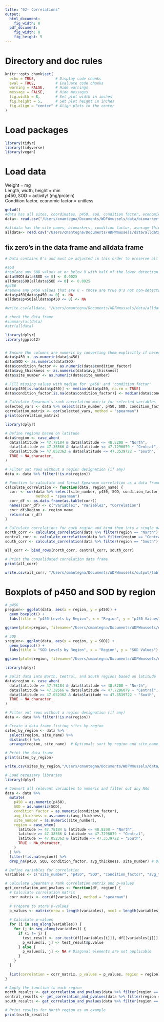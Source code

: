 ```yaml
---
title: "02- Correlations"
output:
  html_document: 
    fig_width: 8
  pdf_document: 
    fig_width: 8
    fig_height: 5
---
```


# Directory and doc rules

```r

knitr::opts_chunk$set(
  echo = TRUE,         # Display code chunks
  eval = TRUE,         # Evaluate code chunks
  warning = FALSE,     # Hide warnings
  message = FALSE,     # Hide messages
  fig.width = 8,       # Set plot width in inches
  fig.height = 5,      # Set plot height in inches
  fig.align = "center" # Align plots to the center
)

```

# Load packages

```r

library(tidyr)
library(tidyverse)
library(vegan)

```

# Load data
Weight = mg\
Length, width, height = mm\
p450, SOD = activity/ (mg/protein)\
Condition factor, economic factor = unitless
```r

getwd()
#data has all sites, coordinates, p450, sod, condition factor, economic factor data
data<- read.csv("/Users/cmantegna/Documents/WDFWmussels/data/biomarkerfull.csv")

#alldata has the site names, biomarkers, condition factor, average thickness and analyte data - each row is an individual sample
alldata<- read.csv("/Users/cmantegna/Documents/WDFWmussels/data/alldata.csv")

```

## fix zero's in the data frame and alldata frame

```r

# Data contains 0's and must be adjusted in this order to preserve all usable data.

#sod
#replace any SOD values at or below 0 with half of the lower detection limit of .005 (.005*.5). Lower detection limit determined by assay protocol by the manufacturer, Cayman.
data$SOD[data$SOD <= 0] <- 0.0025
alldata$SOD[alldata$SOD <= 0] <- 0.0025
#p450
#remove any p450 values that are 0 - those are true 0's not non-detectable. I am replacing with na so I don't lose the entire row of data, including the SOD values.
data$p450[data$p450 <= 0] <- NA
alldata$p450[alldata$p450 <= 0] <- NA

#write.csv(alldata, "/Users/cmantegna/Documents/WDFWmussels/data/alldata.csv")
```


```r
# check the data frame
#summary(alldata)
#str(alldata)
```

```r
library(dplyr)
library(ggplot2)


# Ensure the columns are numeric by converting them explicitly if necessary
data$p450 <- as.numeric(data$p450)
data$SOD <- as.numeric(data$SOD)
data$condition_factor <- as.numeric(data$condition_factor)
data$avg_thickness <- as.numeric(data$avg_thickness)
data$site_number <- as.numeric(data$site_number)

# Fill missing values with median for 'p450' and 'condition_factor'
data$p450[is.na(data$p450)] <- median(data$p450, na.rm = TRUE)
data$condition_factor[is.na(data$condition_factor)] <- median(data$condition_factor, na.rm = TRUE)

# Calculate Spearman's rank correlation matrix for selected variables
selected_vars <- data %>% select(site_number, p450, SOD, condition_factor, avg_thickness)
correlation_matrix <- cor(selected_vars, method = "spearman")
print(correlation_matrix)
```

```r
library(dplyr)

# Define regions based on latitude
data$region <- case_when(
  data$latitude >= 47.78184 & data$latitude <= 48.8208 ~ "North",
  data$latitude >= 47.38566 & data$latitude <= 47.7296079 ~ "Central",
  data$latitude >= 47.052362 & data$latitude <= 47.3539722 ~ "South",
  TRUE ~ NA_character_
)

# Filter out rows without a region designation (if any)
data <- data %>% filter(!is.na(region))

# Function to calculate and format Spearman correlation as a data frame
calculate_correlation <- function(data, region_name) {
  corr <- cor(data %>% select(site_number, p450, SOD, condition_factor, avg_thickness), 
              method = "spearman")
  corr_df <- as.data.frame(as.table(corr))
  names(corr_df) <- c("Variable1", "Variable2", "Correlation")
  corr_df$Region <- region_name
  return(corr_df)
}

# Calculate correlations for each region and bind them into a single data frame
north_corr <- calculate_correlation(data %>% filter(region == "North"), "North")
central_corr <- calculate_correlation(data %>% filter(region == "Central"), "Central")
south_corr <- calculate_correlation(data %>% filter(region == "South"), "South")

all_corr <- bind_rows(north_corr, central_corr, south_corr)

# Print the consolidated correlation data frame
print(all_corr)

write.csv(all_corr, "/Users/cmantegna/Documents/WDFWmussels/output/tables/region_corr.csv")


```

# Boxplots of p450 and SOD by region
```r
# p450
pregion<- ggplot(data, aes(x = region, y = p450)) + 
  geom_boxplot() + 
  labs(title = "p450 Levels by Region", x = "Region", y = "p450 Values")

ggsave(plot=pregion, filename="/Users/cmantegna/Documents/WDFWmussels/output/figures/p450region.png", width=15, height=8)

# SOD
sregion<- ggplot(data, aes(x = region, y = SOD)) + 
  geom_boxplot() + 
  labs(title = "SOD Levels by Region", x = "Region", y = "SOD Values")

ggsave(plot=sregion, filename="/Users/cmantegna/Documents/WDFWmussels/output/figures/SODregion.png", width=15, height=8)

```

```r
library(dplyr)

# Split data into North, Central, and South regions based on latitude
data$region <- case_when(
  data$latitude >= 47.78184 & data$latitude <= 48.8208 ~ "North",
  data$latitude >= 47.38566 & data$latitude <= 47.7296079 ~ "Central",
  data$latitude >= 47.052362 & data$latitude <= 47.3539722 ~ "South",
  TRUE ~ NA_character_
)

# Filter out rows without a region designation (if any)
data <- data %>% filter(!is.na(region))

# Create a data frame listing sites by region
sites_by_region <- data %>% 
  select(region, site_name) %>% 
  distinct() %>%
  arrange(region, site_name)  # Optional: sort by region and site_name

# Print the data frame
print(sites_by_region)

write.csv(sites_by_region,"/Users/cmantegna/Documents/WDFWmussels/data/regions.csv" )

```

```r
# Load necessary libraries
library(dplyr)

# Convert all relevant variables to numeric and filter out any NAs
data <- data %>%
  mutate(
    p450 = as.numeric(p450),
    SOD = as.numeric(SOD),
    condition_factor = as.numeric(condition_factor),
    avg_thickness = as.numeric(avg_thickness),
    site_number = as.numeric(site_number),
    region = case_when(
      latitude >= 47.78184 & latitude <= 48.8208 ~ "North",
      latitude >= 47.38566 & latitude <= 47.7296079 ~ "Central",
      latitude >= 47.052362 & latitude <= 47.3539722 ~ "South",
      TRUE ~ NA_character_
    )
  ) %>%
  filter(!is.na(region)) %>%
  drop_na(p450, SOD, condition_factor, avg_thickness, site_number) # Drops rows with NA in any of these columns

# Define variables for correlation
variables <- c("site_number", "p450", "SOD", "condition_factor", "avg_thickness")

# Calculate Spearman's rank correlation matrix and p-values
get_correlation_and_pvalues <- function(df, region) {
  # Calculate correlation matrix
  corr_matrix <- cor(df[variables], method = "spearman")
  
  # Prepare to store p-values
  p_values <- matrix(nrow = length(variables), ncol = length(variables), dimnames = list(variables, variables))
  
  # Calculate p-values
  for (i in seq_along(variables)) {
    for (j in seq_along(variables)) {
      if (i != j) {
        test_result <- cor.test(df[[variables[i]]], df[[variables[j]]], method = "spearman")
        p_values[i, j] <- test_result$p.value
      } else {
        p_values[i, j] <- NA # Diagonal elements are not applicable
      }
    }
  }
  
  list(correlation = corr_matrix, p_values = p_values, region = region)
}

# Apply the function to each region
north_results <- get_correlation_and_pvalues(data %>% filter(region == "North"), "North")
central_results <- get_correlation_and_pvalues(data %>% filter(region == "Central"), "Central")
south_results <- get_correlation_and_pvalues(data %>% filter(region == "South"), "South")

# Print results for North region as an example
print(north_results)

```


